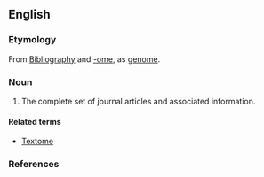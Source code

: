 ==English==
{{wikipedia}}

===Etymology===
From [[Bibliography]] and [[-ome]], as [[genome]].

===Noun===
{{en-noun}}
# {{biochemistry}} {{genetics}} The complete set of journal articles and associated information.

====Related terms====
*[[Textome]]

===References===